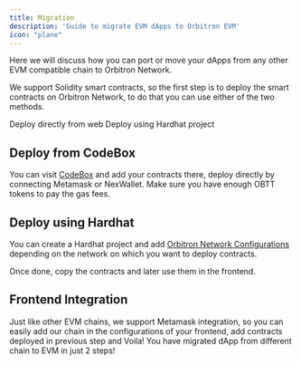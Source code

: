 ```yaml
---
title: Migration
description: 'Guide to migrate EVM dApps to Orbitron EVM'
icon: "plane"
---
```


Here we will discuss how you can port or move your dApps from any other EVM compatible chain to Orbitron Network.

We support Solidity smart contracts, so the first step is to deploy the smart contracts on Orbitron Network, to do that you can use either of the two methods.


<CardGroup cols={2}>
  <Card
    title="Orbitron Codebox"
    icon="code"
    href="/developers/faucet"
  >
    Deploy directly from web
  </Card>
    <Card
    title="Hardhat"
    icon="stars"
    href="/validators/introduction"
  >
   Deploy using Hardhat project
  </Card>
</CardGroup>

## Deploy from CodeBox

You can visit [CodeBox](https://remix.orbitron.network) and add your contracts there, deploy directly by connecting Metamask or NexWallet. Make sure you have enough OBTT tokens to pay the gas fees.

## Deploy using Hardhat

You can create a Hardhat project and add [Orbitron Network Configurations](/development) depending on the network on which you want to deploy contracts. 

Once done, copy the contracts and later use them in the frontend.

## Frontend Integration

Just like other EVM chains, we support Metamask integration, so you can easily add our chain in the configurations of your frontend, add contracts deployed in previous step and Voila! You have migrated dApp from different chain to EVM in just 2 steps!